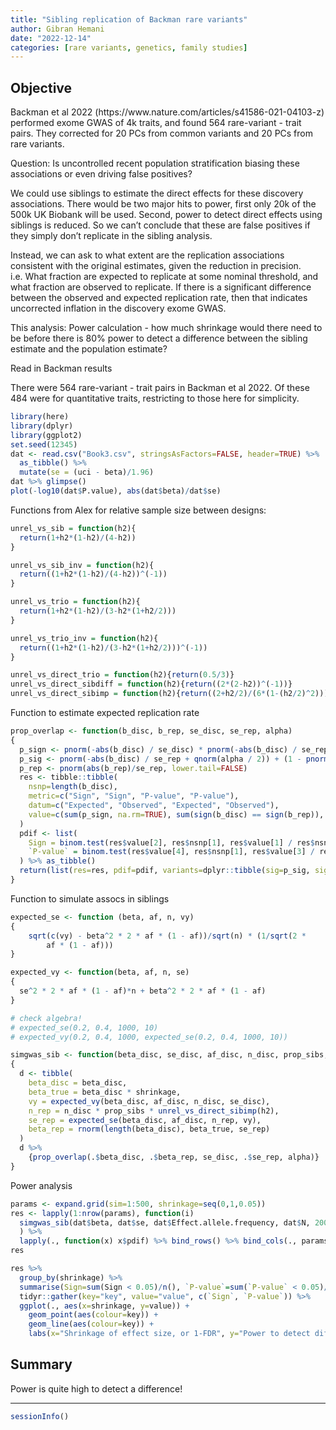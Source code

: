 ```yaml
---
title: "Sibling replication of Backman rare variants"
author: Gibran Hemani
date: "2022-12-14"
categories: [rare variants, genetics, family studies]
---
```


## Objective

Backman et al 2022 (https://www.nature.com/articles/s41586-021-04103-z) performed exome GWAS of 4k traits, and found 564 rare-variant - trait pairs. They corrected for 20 PCs from common variants and 20 PCs from rare variants.

Question: Is uncontrolled recent population stratification biasing these associations or even driving false positives?

We could use siblings to estimate the direct effects for these discovery associations. There would be two major hits to power, first only 20k of the 500k UK Biobank will be used. Second, power to detect direct effects using siblings is reduced. So we can't conclude that these are false positives if they simply don't replicate in the sibling analysis.

Instead, we can ask to what extent are the replication associations consistent with the original estimates, given the reduction in precision. i.e. What fraction are expected to replicate at some nominal threshold, and what fraction are observed to replicate. If there is a significant difference between the observed and expected replication rate, then that indicates uncorrected inflation in the discovery exome GWAS.

This analysis: Power calculation - how much shrinkage would there need to be before there is 80% power to detect a difference between the sibling estimate and the population estimate?

Read in Backman results

There were 564 rare-variant - trait pairs in Backman et al 2022. Of these 484 were for quantitative traits, restricting to those here for simplicity.

```r
library(here)
library(dplyr)
library(ggplot2)
set.seed(12345)
dat <- read.csv("Book3.csv", stringsAsFactors=FALSE, header=TRUE) %>% 
  as_tibble() %>%
  mutate(se = (uci - beta)/1.96)
dat %>% glimpse()
plot(-log10(dat$P.value), abs(dat$beta)/dat$se)
```

Functions from Alex for relative sample size between designs:

```r
unrel_vs_sib = function(h2){
  return(1+h2*(1-h2)/(4-h2))
}

unrel_vs_sib_inv = function(h2){
  return((1+h2*(1-h2)/(4-h2))^(-1))
}

unrel_vs_trio = function(h2){
  return(1+h2*(1-h2)/(3-h2*(1+h2/2)))
}

unrel_vs_trio_inv = function(h2){
  return((1+h2*(1-h2)/(3-h2*(1+h2/2)))^(-1))
}

unrel_vs_direct_trio = function(h2){return(0.5/3)}
unrel_vs_direct_sibdiff = function(h2){return((2*(2-h2))^(-1))}
unrel_vs_direct_sibimp = function(h2){return((2+h2/2)/(6*(1-(h2/2)^2)))}
```

Function to estimate expected replication rate

```r
prop_overlap <- function(b_disc, b_rep, se_disc, se_rep, alpha)
{
  p_sign <- pnorm(-abs(b_disc) / se_disc) * pnorm(-abs(b_disc) / se_rep) + ((1 - pnorm(-abs(b_disc) / se_disc)) * (1 - pnorm(-abs(b_disc) / se_rep)))
  p_sig <- pnorm(-abs(b_disc) / se_rep + qnorm(alpha / 2)) + (1 - pnorm(-abs(b_disc) / se_rep - qnorm(alpha / 2)))
  p_rep <- pnorm(abs(b_rep)/se_rep, lower.tail=FALSE)
  res <- tibble::tibble(
    nsnp=length(b_disc),
    metric=c("Sign", "Sign", "P-value", "P-value"),
    datum=c("Expected", "Observed", "Expected", "Observed"),
    value=c(sum(p_sign, na.rm=TRUE), sum(sign(b_disc) == sign(b_rep)), sum(p_sig, na.rm=TRUE), sum(p_rep < alpha, na.rm=TRUE))
  )
  pdif <- list(
    Sign = binom.test(res$value[2], res$nsnp[1], res$value[1] / res$nsnp[1])$p.value,
    `P-value` = binom.test(res$value[4], res$nsnp[1], res$value[3] / res$nsnp[1])$p.value
  ) %>% as_tibble()
  return(list(res=res, pdif=pdif, variants=dplyr::tibble(sig=p_sig, sign=p_sign)))
}
```

Function to simulate assocs in siblings

```r
expected_se <- function (beta, af, n, vy) 
{
    sqrt(c(vy) - beta^2 * 2 * af * (1 - af))/sqrt(n) * (1/sqrt(2 * 
        af * (1 - af)))
}

expected_vy <- function(beta, af, n, se)
{
  se^2 * 2 * af * (1 - af)*n + beta^2 * 2 * af * (1 - af)
}

# check algebra!
# expected_se(0.2, 0.4, 1000, 10)
# expected_vy(0.2, 0.4, 1000, expected_se(0.2, 0.4, 1000, 10))

simgwas_sib <- function(beta_disc, se_disc, af_disc, n_disc, prop_sibs, h2, alpha, shrinkage)
{
  d <- tibble(
    beta_disc = beta_disc,
    beta_true = beta_disc * shrinkage,
    vy = expected_vy(beta_disc, af_disc, n_disc, se_disc),
    n_rep = n_disc * prop_sibs * unrel_vs_direct_sibimp(h2),
    se_rep = expected_se(beta_disc, af_disc, n_rep, vy),
    beta_rep = rnorm(length(beta_disc), beta_true, se_rep)
  ) 
  d %>%
    {prop_overlap(.$beta_disc, .$beta_rep, se_disc, .$se_rep, alpha)}
}
```

Power analysis

```r
params <- expand.grid(sim=1:500, shrinkage=seq(0,1,0.05))
res <- lapply(1:nrow(params), function(i) 
  simgwas_sib(dat$beta, dat$se, dat$Effect.allele.frequency, dat$N, 20000/500000,0.5, 0.05/nrow(dat), params$shrinkage[i])
  ) %>%
  lapply(., function(x) x$pdif) %>% bind_rows() %>% bind_cols(., params)
res
```

```r
res %>% 
  group_by(shrinkage) %>%
  summarise(Sign=sum(Sign < 0.05)/n(), `P-value`=sum(`P-value` < 0.05)/n()) %>%
  tidyr::gather(key="key", value="value", c(`Sign`, `P-value`)) %>%
  ggplot(., aes(x=shrinkage, y=value)) +
    geom_point(aes(colour=key)) +
    geom_line(aes(colour=key)) +
    labs(x="Shrinkage of effect size, or 1-FDR", y="Power to detect difference from expectation")
```


## Summary

Power is quite high to detect a difference!

---

```r
sessionInfo()
```
